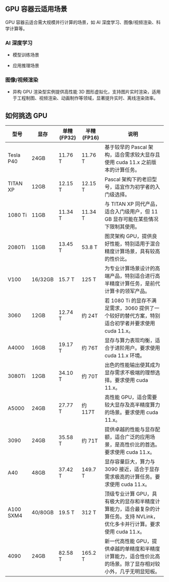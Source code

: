 ## GPU 容器云适用场景

GPU 容器云适合需大规模并行计算的场景，如 AI 深度学习、图像/视频渲染、科学计算等。

### AI 深度学习

- 模型训练场景

- 应用推理场景

### 图像/视频渲染

- 异构 GPU 渲染型实例提供高性能 3D 图形虚拟化，支持图片实时渲染，适用于工程制图、视频渲染、动画制作等领域，显著提升实时、离线渲染效率。



## 如何挑选 GPU

| 型号      | 显存    | 单精 (FP32) | 半精 (FP16) | 说明                                                         |
| --------- | ------- | ----------- | ----------- | ------------------------------------------------------------ |
| Tesla P40 | 24GB    | 11.76 T     | 11.76 T     | 基于较早的 Pascal 架构，适合需求较大显存且使用 cuda 11.x 之前版本的计算任务。 |
| TITAN XP  | 12GB    | 12.15 T     | 12.15 T     | Pascal 架构下的老旧型号，适宜作为初学者的入门级选择。        |
| 1080 Ti   | 11GB    | 11.34 T     | 11.34 T     | 与 TITAN XP 同代产品，适合入门级用户，但 11 GB 显存可能在某些情况下限制其使用。 |
| 2080Ti    | 11GB    | 13.45 T     | 53.8 T      | 图灵架构 GPU，提供良好性能，特别适用于混合精度计算场景，具有较高的性价比。 |
| V100      | 16/32GB | 15.7 T      | 125 T       | 为专业计算场景设计的高端产品，特别适合进行高半精度计算任务，是前代计算卡的领军产品。 |
| 3060      | 12GB    | 12.74 T     | 约 24T      | 若 1080 Ti 的显存不满足需求，3060 提供了一个较好的替代方案，特别适合初学者并要求使用 cuda 11.x。 |
| A4000     | 16GB    | 19.17 T     | 约 76T      | 显存与算力表现均衡，适合于进阶用户。要求使用 cuda 11.x 环境。 |
| 3080Ti    | 12GB    | 34.10 T     | 约 70T      | 出色的性能输出使其成为显存需求不极端的理想选择。要求使用 cuda 11.x。 |
| A5000     | 24GB    | 27.77 T     | 约 117T     | 高性能 GPU，适合需要较大显存及高半精度算力的场景。要求使用 cuda 11.x。 |
| 3090      | 24GB    | 35.58 T     | 约 71T      | 提供卓越的性能与显存配额，适合广泛的应用场景，是高性价比的首选。要求使用 cuda 11.x。 |
| A40       | 48GB    | 37.42 T     | 149.7 T     | 显存容量巨大，算力与 3090 接近，适合于显存需求极高的计算任务。要求使用 cuda 11.x。 |
| A100 SXM4 | 40/80GB | 19.5 T      | 312 T       | 顶级专业计算 GPU，具有极大的显存和半精度计算能力，适合最复杂的计算任务。支持 NVLink，优化多卡并行计算。要求使用 cuda 11.x。 |
| 4090      | 24GB    | 82.58 T     | 165.2 T     | 新一代高性能 GPU，提供卓越的单精度和半精度计算能力，适合性价比高的场景。除了显存相对较小外，几乎无明显短板。 |
